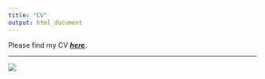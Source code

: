 ```yaml
---
title: "CV"
output: html_document
---
```


Please find my CV [***here***](http://www.jochemhummel.com/cv/200307_AcademicCurriculumVitae_JochemHummel.pdf).

***

![](http://www.jochemhummel.com/pictures/IMG_0621.jpg)